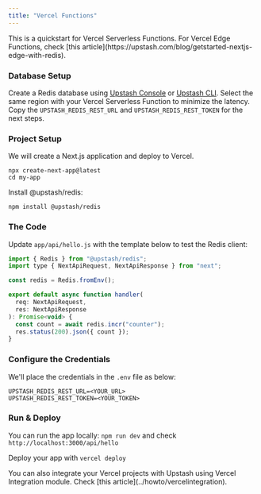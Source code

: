 ```yaml
---
title: "Vercel Functions"
---
```


<Info>
  This is a quickstart for Vercel Serverless Functions. For Vercel Edge
  Functions, check [this
  article](https://upstash.com/blog/getstarted-nextjs-edge-with-redis).
</Info>

### Database Setup

Create a Redis database using [Upstash Console](https://console.upstash.com) or
[Upstash CLI](https://github.com/upstash/cli). Select the same region with your
Vercel Serverless Function to minimize the latency. Copy the
`UPSTASH_REDIS_REST_URL` and `UPSTASH_REDIS_REST_TOKEN` for the next steps.

### Project Setup

We will create a Next.js application and deploy to Vercel.

```shell
npx create-next-app@latest
cd my-app
```

Install @upstash/redis:

```shell
npm install @upstash/redis
```

### The Code

Update `app/api/hello.js` with the template below to test the Redis client:

```js app/api/hello.js
import { Redis } from "@upstash/redis";
import type { NextApiRequest, NextApiResponse } from "next";

const redis = Redis.fromEnv();

export default async function handler(
  req: NextApiRequest,
  res: NextApiResponse
): Promise<void> {
  const count = await redis.incr("counter");
  res.status(200).json({ count });
}
```

### Configure the Credentials

We'll place the credentials in the `.env` file as below:

```text .env
UPSTASH_REDIS_REST_URL=<YOUR_URL>
UPSTASH_REDIS_REST_TOKEN=<YOUR_TOKEN>
```

### Run & Deploy

You can run the app locally: `npm run dev` and check
`http://localhost:3000/api/hello`

Deploy your app with `vercel deploy`

<Info>
  You can also integrate your Vercel projects with Upstash using Vercel
  Integration module. Check [this article](../howto/vercelintegration).
</Info>
